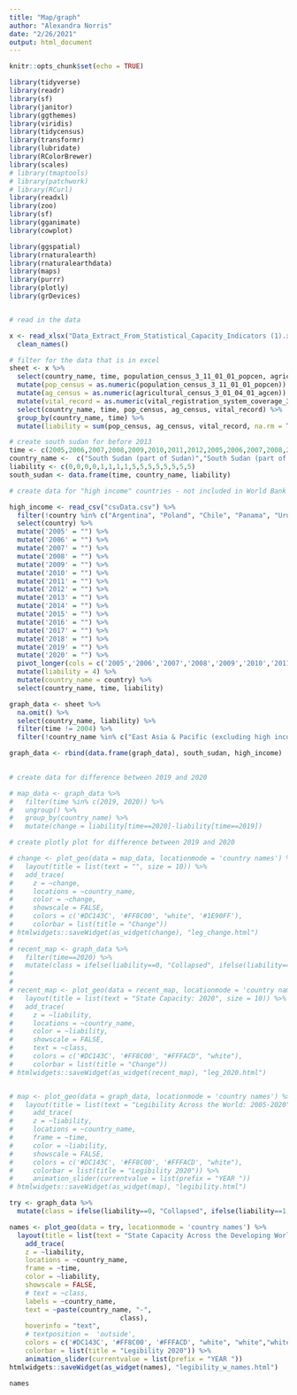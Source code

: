 ```yaml
---
title: "Map/graph"
author: "Alexandra Norris"
date: "2/26/2021"
output: html_document
---
```


```r
knitr::opts_chunk$set(echo = TRUE)

library(tidyverse)
library(readr)
library(sf)
library(janitor)
library(ggthemes)
library(viridis)  
library(tidycensus)
library(transformr)
library(lubridate)
library(RColorBrewer)
library(scales)
# library(tmaptools)
# library(patchwork)
# library(RCurl)
library(readxl)
library(zoo)
library(sf)
library(gganimate)
library(cowplot)

library(ggspatial)
library(rnaturalearth)
library(rnaturalearthdata)
library(maps)
library(purrr)
library(plotly)
library(grDevices)



```


```r

# read in the data

x <- read_xlsx("Data_Extract_From_Statistical_Capacity_Indicators (1).xlsx") %>%
  clean_names()

# filter for the data that is in excel
sheet <- x %>% 
  select(country_name, time, population_census_3_11_01_01_popcen, agricultural_census_3_01_04_01_agcen,      vital_registration_system_coverage_3_11_01_03_popreg) %>%
  mutate(pop_census = as.numeric(population_census_3_11_01_01_popcen)) %>%
  mutate(ag_census = as.numeric(agricultural_census_3_01_04_01_agcen)) %>%
  mutate(vital_record = as.numeric(vital_registration_system_coverage_3_11_01_03_popreg)) %>%
  select(country_name, time, pop_census, ag_census, vital_record) %>%
  group_by(country_name, time) %>%
  mutate(liability = sum(pop_census, ag_census, vital_record, na.rm = TRUE))

```

```r

# create south sudan for before 2013
time <- c(2005,2006,2007,2008,2009,2010,2011,2012,2005,2006,2007,2008,2009,2010,2011,2012)
country_name <-  c("South Sudan (part of Sudan)","South Sudan (part of Sudan)","South Sudan (part of Sudan)","South Sudan (part of Sudan)","South Sudan (part of Sudan)","South Sudan (part of Sudan)","South Sudan (part of Sudan)", "South Sudan", "Kosovo","Kosovo","Kosovo","Kosovo","Kosovo","Kosovo","Kosovo","Kosovo")
liability <- c(0,0,0,0,1,1,1,1,5,5,5,5,5,5,5,5)
south_sudan <- data.frame(time, country_name, liability)

# create data for "high income" countries - not included in World Bank Data

high_income <- read_csv("csvData.csv") %>%
  filter(!country %in% c("Argentina", "Poland", "Chile", "Panama", "Uruguay")) %>%
  select(country) %>%
  mutate('2005' = "") %>%
  mutate('2006' = "") %>%
  mutate('2007' = "") %>%
  mutate('2008' = "") %>%
  mutate('2009' = "") %>%
  mutate('2010' = "") %>%
  mutate('2011' = "") %>%
  mutate('2012' = "") %>%
  mutate('2013' = "") %>%
  mutate('2014' = "") %>%
  mutate('2015' = "") %>%
  mutate('2016' = "") %>%
  mutate('2017' = "") %>%
  mutate('2018' = "") %>%
  mutate('2019' = "") %>%
  mutate('2020' = "") %>%
  pivot_longer(cols = c('2005','2006','2007','2008','2009','2010','2011','2012','2013','2014','2015','2016','2017','2018','2019','2020'), names_to = "time") %>%
  mutate(liability = 4) %>%
  mutate(country_name = country) %>%
  select(country_name, time, liability)

graph_data <- sheet %>%
  na.omit() %>%
  select(country_name, liability) %>%
  filter(time != 2004) %>%
  filter(!country_name %in% c("East Asia & Pacific (excluding high income)", "Europe & Central Asia (excluding high income)",  "IBRD only", "IDA & IBRD total", "IDA total", "Latin America & Caribbean (excluding high income)", "Middle East & North Africa (excluding high income)", "Sub-Saharan Africa (excluding high income)", "Tuvalu", "Palau", "St. Kitts and Nevis", "Marshall Islands", "Dominica", "Antigua and Barbuda", "Seychelles", "Tonga", "St. Vincent and the Grenadines", "Grenada", "Micronesia, Fed. Sts.", "Kiribati", "St. Lucia", "Samoa", "Sao Tome and Principe"))

graph_data <- rbind(data.frame(graph_data), south_sudan, high_income)
  
```


```r

# create data for difference between 2019 and 2020

# map_data <- graph_data %>%
#   filter(time %in% c(2019, 2020)) %>%
#   ungroup() %>%
#   group_by(country_name) %>%
#   mutate(change = liability[time==2020]-liability[time==2019])

```

```r

# create plotly plot for difference between 2019 and 2020

# change <- plot_geo(data = map_data, locationmode = 'country names') %>%
#   layout(title = list(text = "", size = 10)) %>%
#   add_trace(
#     z = ~change, 
#     locations = ~country_name, 
#     color = ~change,
#     showscale = FALSE,
#     colors = c('#DC143C', '#FF8C00', "white", '#1E90FF'),
#     colorbar = list(title = "Change"))
# htmlwidgets::saveWidget(as_widget(change), "leg_change.html")
# 
# recent_map <- graph_data %>%
#   filter(time==2020) %>%
#   mutate(class = ifelse(liability==0, "Collapsed", ifelse(liability==1, "Weak", ifelse(liability==2, "Consolidated", "Strong"))))
# 
# 
# recent_map <- plot_geo(data = recent_map, locationmode = 'country names') %>%
#   layout(title = list(text = "State Capacity: 2020", size = 10)) %>%
#   add_trace(
#     z = ~liability, 
#     locations = ~country_name, 
#     color = ~liability,
#     showscale = FALSE,
#     text = ~class,
#     colors = c('#DC143C', '#FF8C00', "#FFFACD", "white"),
#     colorbar = list(title = "Change"))
# htmlwidgets::saveWidget(as_widget(recent_map), "leg_2020.html")



```

```r


# map <- plot_geo(data = graph_data, locationmode = 'country names') %>%
#   layout(title = list(text = "Legibility Across the World: 2005-2020", size = 10)) %>%
#     add_trace(
#     z = ~liability, 
#     locations = ~country_name, 
#     frame = ~time,
#     color = ~liability,
#     showscale = FALSE,
#     colors = c('#DC143C', '#FF8C00', '#FFFACD', "white"),
#     colorbar = list(title = "Legibility 2020")) %>%
#     animation_slider(currentvalue = list(prefix = "YEAR "))
# htmlwidgets::saveWidget(as_widget(map), "legibility.html")


```

```r

try <- graph_data %>%
  mutate(class = ifelse(liability==0, "Collapsed", ifelse(liability==1, "Weak", ifelse(liability==2, "Consolidated", ifelse(liability==4, "High Income/No Data", ifelse(liability==5, "No Data","Strong"))))))

names <- plot_geo(data = try, locationmode = 'country names') %>%
  layout(title = list(text = "State Capacity Across the Developing World, 2005-2020", size = 10)) %>%
    add_trace(
    z = ~liability,
    locations = ~country_name,
    frame = ~time,
    color = ~liability,
    showscale = FALSE,
    # text = ~class,
    labels = ~country_name,
    text = ~paste(country_name, "-",
                            class),
    hoverinfo = "text",
    # textposition =  'outside',
    colors = c('#DC143C', '#FF8C00', '#FFFACD', "white", "white","white"),
    colorbar = list(title = "Legibility 2020")) %>%
    animation_slider(currentvalue = list(prefix = "YEAR "))
htmlwidgets::saveWidget(as_widget(names), "legibility_w_names.html")

names

```




